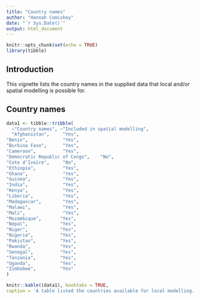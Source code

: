 ```yaml
---
title: "Country names"
author: "Hannah Comiskey"
date: "`r Sys.Date()`"
output: html_document
---
```


```r
knitr::opts_chunk$set(echo = TRUE)
library(tibble)
```

## Introduction 
This vignette lists the country names in the supplied data that local and/or spatial modelling is possible for.

## Country names

```r
data1 <- tibble::tribble(
  ~"Country names", ~"Included in spatial modelling",
  "Afghanistan",     "Yes",
"Benin",             "Yes",
"Burkina Faso",      "Yes",
"Cameroon",          "Yes",
"Democratic Republic of Congo",    "No",
"Cote d’Ivoire",     "No",
"Ethiopia",          "Yes",
"Ghana",             "Yes",
"Guinea",            "Yes",
"India",             "Yes",
"Kenya",             "Yes",
"Liberia",           "Yes",
"Madagascar",        "Yes",
"Malawi",            "Yes",
"Mali",              "Yes",
"Mozambique",       "Yes",
"Nepal",            "Yes",
"Niger",            "Yes",
"Nigeria",          "Yes",
"Pakistan",         "Yes",
"Rwanda",           "Yes",
"Senegal",          "Yes",
"Tanzania",         "Yes",
"Uganda",           "Yes",
"Zimbabwe",         "Yes"
)

knitr::kable((data1), booktabs = TRUE,
caption = 'A table listed the countries available for local modelling. \n The `included in spatial modelling` column indicates whether or not a country has GPS data for including a spatial component. \n Not all countries have data availaible for this.')
```




